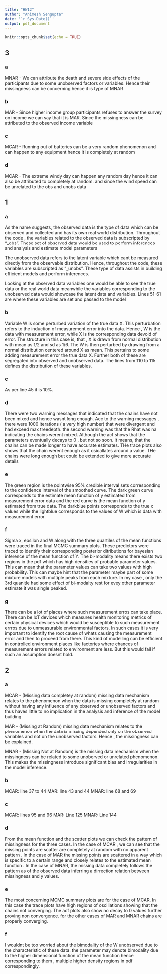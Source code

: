 ```yaml
---
title: "HW12"
author: "Animesh Sengupta"
date: '`r Sys.Date()`'
output: pdf_document
---
```


```r
knitr::opts_chunk$set(echo = TRUE)
```

## 3

### a
MNAR - We can attribute the death and severe side effects of the participants due to some unobserved factors or variables. Hence their missingness can be concerning hence it is type of MNAR

### b

MAR - Since higher income group participants refuses to answer the survey on income we can say that it is MAR. Since the missingness can be attributed to the observed income variable

### c

MCAR - Running out of batteries can be a very random phenomenon and can happen to any equipment hence it is completely at random

### d
MCAR - The extreme windy day can happen any random day hence it can also be attributed to completely at random. and since the wind speed can be unrelated to the obs and unobs data 

## 1

### a
As the name suggests, the observed data is the type of data which can be observed and collected and has its own real world distribution. Throughout the code , the variables related to the observed data is subscripted by "_obs". These set of observed data would be used to perform inferences and analysis and estimate model parameters

The unobserved data refers to the latent variable which cant be measured directly from the observable distribution. Hence, throughout the code, these variables are subscripted as "_unobs". These type of data assists in building efficient models and perform inferences. 

Looking at the observed data variables one would be able to see the true data or the real world data meanwhile the variables corresponding to the unobserved data would showcase the latent data and variables. Lines 51-61 are where these variables are set and passed to the model

### b
Variable W is some perturbed variation of the true data X. This perturbation refers to the induction of measurement error into the data. Hence , W is the data with measurement error, while X is the corresponding data devoid of error. The structure in this case is, that , X is drawn from normal distribution with mean as 1/2 and sd as 1/6. The W is then perturbed by drawing from a normal distribution centered around X as mean. This pertains to some adding measurement error the true data X. Further both of these are segregated into observed and unobserved data. The lines from 110 to 115 defines the distribution of these variables. 

### c

As per line 45 it is 10%.

### d

There were two warning messages that indicated that the chains have not been mixed and hence wasnt long enough. Acc to the warning messages , there were 1000 iterations ( a very high number) that were divergent and had exceed max treedepth. the second warning was that the Rhat was na indicating the chains werent mixed. Although the acf shows that the parameters eventually decays to 0 , but not so soon. It means, that the chains can be made longer to have accurate estimates. THe trace plots also shows that the chain werent enough as it osicallates around a value. THe chains were long enough but could be extended to give more accurate details

### e

The green region is the pointwise 95% credible interval sets corresponding to the confidence interval of the smoothed curve. The dark green curve corresponds to the estimate mean function of y estimated from measurement error data and the red curve is the mean function of y estimated from true data. The darkblue points corresponds to the true x values while the lightblue corresponds to the values of W which is data with measurement error.

### f
Sigma x, epsilon and W along with the three quartiles of the mean functions were traced in the final MCMC summary plots. These predictors were traced to identify their corresponding posterior ditributions for bayesian inference of the mean function of Y. The bi-modality means there exists two regions in the pdf which has high densities of probable parameter values. This can mean that the parameter values can take two values with high probability. This can maybe hint that the parameter maybe part of some mixture models with multiple peaks from each mixture. In my case , only the 3rd quanitle had some effect of bi-modalty rest for evey other parameter estimate it was single peaked.

### g
There can be a lot of places where such measurement erros can take place. There can be IoT devices which measures health monitoring metrics of certain physical devices which would be susceptible to such measurement errros due to unmeasurable environmental factors. In such cases it is very important to identify the root cause of whats causing the measurement error and then to proceed from there. This kind of modelling can be efficient in controlled environment places like factories where chances of measurement errors related to environment are less. But this would fail if such an assumption doesnt hold.

## 2

### a

MCAR - (Missing data completey at random) missing data mechanism relates to the phenomenon when the data is missing completely at random without having any influence of any observed or unobserved factors and thus haves little to no implication in the analysis and inference of the model building

MAR - (Missing at Random) missing data mechanism relates to the phenomenon when the data is missing depended only on the observed variables and not on the unobserved factors. Hence , the missingness can be explained.

MNAR - (Missing Not at Random) is the missing data mechanism when the missingness can be related to some unoberved or unrelated phenomenon. This makes the missingness introduce significant bias and irregularities in the model inference.

### b

MCAR: line 37 to 44
MAR: line 43 and 44
MNAR: line 68 and 69

### c

MCAR: lines 95 and 96
MAR: Line 125
MNAR: Line 144

### d
From the mean function and the scatter plots we can check the pattern of missingness for the three cases. In the case of MCAR , we can see that the missing points are scatter are completely at random with no apparent pattern . In the case of MAR the missing points are scattered in a way which is specific to a certain range and closely relates to the estimated mean function . In the case of MNAR, the missing data completely follows the pattern as of the observed data inferring a dirrection relation between missingness and y values.  

### e
The most concerning MCMC summary plots are for the case of MCAR. In this case the trace plots have high regions of oscillations showing that the chains not converging. The acf plots also show no decay to 0 values further proving non convergence. for the other cases of MAR and MNAR chains are properly converging. 

### f
I wouldnt be too worried about the bimodality of the W unobserved due to the characteristic of these data. the parameter may denote bimodality due to the higher dimensional function of the mean function hence corresponding to them , multiple higher density regions in pdf correspondingly. 
